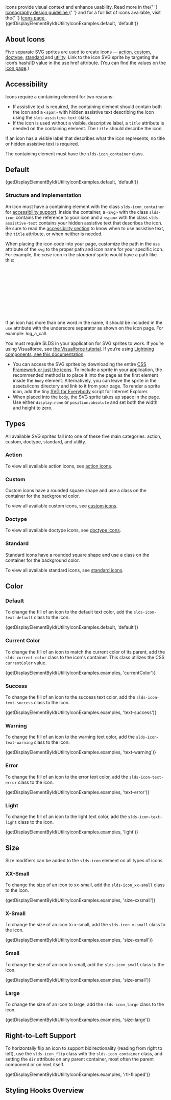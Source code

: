 
<div className="doc lead">
  Icons provide visual context and enhance usability. Read more in the{' '}
  <a href="/guidelines/iconography" title="Iconography Guidelines">
    Iconography design guideline
  </a>{' '}
  and for a full list of icons available, visit the{' '}
  <a href="/icons" title="Icons">
    Icons page
  </a>
  .
</div>

<CodeView exampleOnly>
  {getDisplayElementById(UtilityIconExamples.default, 'default')}
</CodeView>

## About Icons

Five separate SVG sprites are used to create icons — [action](/icons/#action), [custom](/icons/#custom), [doctype](/icons/#doctype), [standard ](/icons/#standard) and [utility](/icons/#utility). Link to the icon SVG sprite by targeting the icon’s hash/ID value in the use href attribute. (You can find the values on the [icon page](/icons/).)

## Accessibility

Icons require a containing element for two reasons:

- If assistive text is required, the containing element should contain both the icon and a `<span>` with hidden assistive text describing the icon using the `slds-assistive-text` class.
- If the icon is used without a visible, descriptive label, a `title` attribute is needed on the containing element. The `title` should describe the icon.

If an icon has a visible label that describes what the icon represents, no title or hidden assistive text is required.

The containing element must have the `slds-icon_container` class.

## Default

<CodeView>
  {getDisplayElementById(UtilityIconExamples.default, 'default')}
</CodeView>

### Structure and Implementation

An icon must have a containing element with the class `slds-icon_container` for [accessibility support](#Accessibility). Inside the container, a `<svg>` with the class `slds-icon` contains the reference to your icon and a `<span>` with the class `slds-assistive-text` contains your hidden assistive text that describes the icon. Be sure to read the [accessibility section](#Accessibility) to know when to use assistive text, the `title` attribute, or when neither is needed.

When placing the icon code into your page, customize the path in the `use` attribute of the `svg` to the proper path and icon name for your specific icon. For example, the _case_ icon in the _standard_ sprite would have a path like this:

<CodeBlock toggleCode={false}>
  <svg aria-hidden="true" className="slds-icon" title="when needed">
    <use xlinkHref="/assets/icons/standard-sprite/svg/symbols.svg#case" />
  </svg>
</CodeBlock>

If an icon has more than one word in the name, it should be included in the `use` attribute with the underscore separator as shown on the icon page. For example: log_a_call.

You must require SLDS in your application for SVG sprites to work. If you’re using Visualforce, see <a href="/platforms/visualforce">the Visualforce tutorial</a>. If you’re using <a href="/platforms/lightning"> Lightning components, see this documentation</a>.

- You can access the SVG sprites by downloading the entire [CSS Framework or just the icons](/resources/downloads). To include a sprite in your application, the recommended method is to place it into the page as the first element inside the `body` element. Alternatively, you can leave the sprite in the assets/icons directory and link to it from your page. To render a sprite icon, add the tiny [SVG for Everybody](https://github.com/jonathantneal/svg4everybody) script for Internet Explorer.
- When placed into the `body`, the SVG sprite takes up space in the page. Use either `display:none` or `position:absolute` and set both the width and height to zero.

## Types

All available SVG sprites fall into one of these five main categories: action, custom, doctype, standard, and utility.

### Action

To view all available action icons, see [action icons](/icons/#action).

<CodeView>
  <ActionIcon />
</CodeView>

### Custom

Custom icons have a rounded square shape and use a class on the container for the background color.

To view all available custom icons, see [custom icons](/icons/#custom).

<CodeView>
  <CustomIcon />
</CodeView>

### Doctype

To view all available doctype icons, see [doctype icons](/icons/#doctype).

<CodeView>
  <DoctypeIcon />
</CodeView>

### Standard

Standard icons have a rounded square shape and use a class on the container for the background color.

To view all available standard icons, see [standard icons](/icons/#standard).

<CodeView>
  <StandardIcon />
</CodeView>

## Color

### Default

To change the fill of an icon to the default text color, add the `slds-icon-text-default` class to the icon.

<CodeView>
  {getDisplayElementById(UtilityIconExamples.default, 'default')}
</CodeView>

### Current Color

To change the fill of an icon to match the current color of its parent, add the `slds-current-color` class to the icon's container. This class utilizes the CSS `currentColor` value.

<CodeView>
  {getDisplayElementById(UtilityIconExamples.examples, 'currentColor')}
</CodeView>

### Success

To change the fill of an icon to the success text color, add the `slds-icon-text-success` class to the icon.

<CodeView>
  {getDisplayElementById(UtilityIconExamples.examples, 'text-success')}
</CodeView>

### Warning

To change the fill of an icon to the warning text color, add the `slds-icon-text-warning` class to the icon.

<CodeView>
  {getDisplayElementById(UtilityIconExamples.examples, 'text-warning')}
</CodeView>

### Error

To change the fill of an icon to the error text color, add the `slds-icon-text-error` class to the icon.

<CodeView>
  {getDisplayElementById(UtilityIconExamples.examples, 'text-error')}
</CodeView>

### Light

To change the fill of an icon to the light text color, add the `slds-icon-text-light` class to the icon.

<CodeView>
  {getDisplayElementById(UtilityIconExamples.examples, 'light')}
</CodeView>

## Size

Size modifiers can be added to the `slds-icon` element on all types of icons.

### XX-Small

To change the size of an icon to xx-small, add the `slds-icon_xx-small` class to the icon.

<CodeView>
  {getDisplayElementById(UtilityIconExamples.examples, 'size-xxsmall')}
</CodeView>

### X-Small

To change the size of an icon to x-small, add the `slds-icon_x-small` class to the icon.

<CodeView>
  {getDisplayElementById(UtilityIconExamples.examples, 'size-xsmall')}
</CodeView>

### Small

To change the size of an icon to small, add the `slds-icon_small` class to the icon.

<CodeView>
  {getDisplayElementById(UtilityIconExamples.examples, 'size-small')}
</CodeView>

### Large

To change the size of an icon to large, add the `slds-icon_large` class to the icon.

<CodeView>
  {getDisplayElementById(UtilityIconExamples.examples, 'size-large')}
</CodeView>

## Right-to-Left Support

To horizontally flip an icon to support bidirectionality (reading from right to left), use the `slds-icon_flip` class with the `slds-icon_container` class, and setting the `dir` attribute on any parent container, most often the parent component or on `html` itself.

<CodeView>
  {getDisplayElementById(UtilityIconExamples.examples, 'rtl-flipped')}
</CodeView>

## Styling Hooks Overview

<StylingHooksTable name="icons" type="component" />
